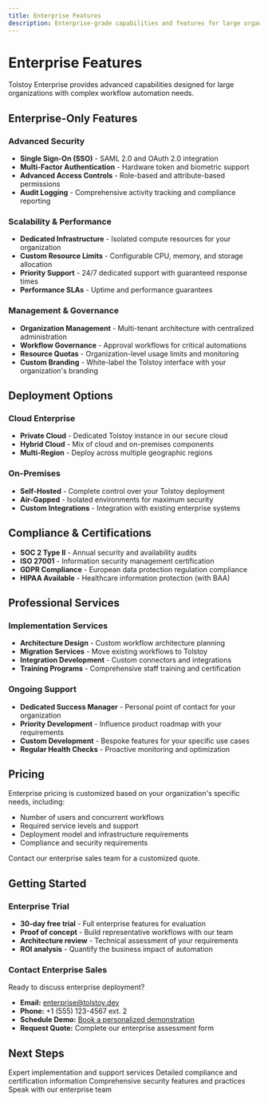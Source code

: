 ```yaml
---
title: Enterprise Features
description: Enterprise-grade capabilities and features for large organizations
---
```


# Enterprise Features

Tolstoy Enterprise provides advanced capabilities designed for large organizations with complex workflow automation needs.

## Enterprise-Only Features

### Advanced Security

- **Single Sign-On (SSO)** - SAML 2.0 and OAuth 2.0 integration
- **Multi-Factor Authentication** - Hardware token and biometric support
- **Advanced Access Controls** - Role-based and attribute-based permissions
- **Audit Logging** - Comprehensive activity tracking and compliance reporting

### Scalability & Performance

- **Dedicated Infrastructure** - Isolated compute resources for your organization
- **Custom Resource Limits** - Configurable CPU, memory, and storage allocation
- **Priority Support** - 24/7 dedicated support with guaranteed response times
- **Performance SLAs** - Uptime and performance guarantees

### Management & Governance

- **Organization Management** - Multi-tenant architecture with centralized administration
- **Workflow Governance** - Approval workflows for critical automations
- **Resource Quotas** - Organization-level usage limits and monitoring
- **Custom Branding** - White-label the Tolstoy interface with your organization's branding

## Deployment Options

### Cloud Enterprise

- **Private Cloud** - Dedicated Tolstoy instance in our secure cloud
- **Hybrid Cloud** - Mix of cloud and on-premises components
- **Multi-Region** - Deploy across multiple geographic regions

### On-Premises

- **Self-Hosted** - Complete control over your Tolstoy deployment
- **Air-Gapped** - Isolated environments for maximum security
- **Custom Integrations** - Integration with existing enterprise systems

## Compliance & Certifications

- **SOC 2 Type II** - Annual security and availability audits
- **ISO 27001** - Information security management certification
- **GDPR Compliance** - European data protection regulation compliance
- **HIPAA Available** - Healthcare information protection (with BAA)

## Professional Services

### Implementation Services

- **Architecture Design** - Custom workflow architecture planning
- **Migration Services** - Move existing workflows to Tolstoy
- **Integration Development** - Custom connectors and integrations
- **Training Programs** - Comprehensive staff training and certification

### Ongoing Support

- **Dedicated Success Manager** - Personal point of contact for your organization
- **Priority Development** - Influence product roadmap with your requirements
- **Custom Development** - Bespoke features for your specific use cases
- **Regular Health Checks** - Proactive monitoring and optimization

## Pricing

Enterprise pricing is customized based on your organization's specific needs, including:

- Number of users and concurrent workflows
- Required service levels and support
- Deployment model and infrastructure requirements
- Compliance and security requirements

Contact our enterprise sales team for a customized quote.

## Getting Started

### Enterprise Trial

- **30-day free trial** - Full enterprise features for evaluation
- **Proof of concept** - Build representative workflows with our team
- **Architecture review** - Technical assessment of your requirements
- **ROI analysis** - Quantify the business impact of automation

### Contact Enterprise Sales

Ready to discuss enterprise deployment?

- **Email:** enterprise@tolstoy.dev
- **Phone:** +1 (555) 123-4567 ext. 2
- **Schedule Demo:** [Book a personalized demonstration](https://calendly.com/tolstoy-enterprise)
- **Request Quote:** Complete our enterprise assessment form

## Next Steps

<CardGroup cols={2}>
  <Card title="Professional Services" icon="users" href="/professional-services">
    Expert implementation and support services
  </Card>
  <Card title="Compliance Guide" icon="shield" href="/compliance">
    Detailed compliance and certification information
  </Card>
  <Card title="Security Overview" icon="lock" href="/security">
    Comprehensive security features and practices
  </Card>
  <Card title="Contact Sales" icon="phone" href="mailto:enterprise@tolstoy.dev">
    Speak with our enterprise team
  </Card>
</CardGroup>